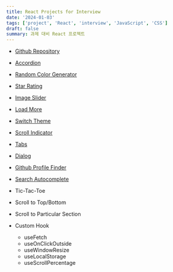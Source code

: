 ```yaml
---
title: React Projects for Interview
date: '2024-01-03'
tags: ['project', 'React', 'interview', 'JavaScript', 'CSS']
draft: false
summary: 과제 대비 React 프로젝트
---
```


- [Github Repository](https://github.com/Valentin1495/React-Projects-for-Interview)

- [Accordion](/blog/projects/React-Projects-for-Interview/accordion)
- [Random Color Generator](/blog/projects/React-Projects-for-Interview/random-color-generator)
- [Star Rating](/blog/projects/React-Projects-for-Interview/star-rating)
- [Image Slider](/blog/projects/React-Projects-for-Interview/image-slider)
- [Load More](/blog/projects/React-Projects-for-Interview/load-more)
- [Switch Theme](/blog/projects/React-Projects-for-Interview/switch-theme)
- [Scroll Indicator](/blog/projects/React-Projects-for-Interview/scroll-indicator)
- [Tabs](/blog/projects/React-Projects-for-Interview/tabs)
- [Dialog](/blog/projects/React-Projects-for-Interview/dialog)
- [Github Profile Finder](/blog/projects/React-Projects-for-Interview/github-profile-finder)
- [Search Autocomplete](/blog/projects/React-Projects-for-Interview/search-autocomplete)
- Tic-Tac-Toe
- Scroll to Top/Bottom
- Scroll to Particular Section
- Custom Hook
  - useFetch
  - useOnClickOutside
  - useWindowResize
  - useLocalStorage
  - useScrollPercentage
